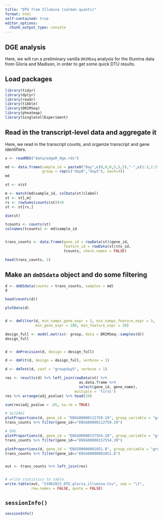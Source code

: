 ```yaml
---
title: "DTU from Illumina (salmon quants)"
format: html
self-contained: true
editor_options: 
  chunk_output_type: console
---
```


## DGE analysis

Here, we will run a preliminary vanilla `DRIMSeq` analysis for the Illumina data from Gloria and Madison, in order to get some quick DTU results.

## Load packages

```r
library(tidyr)
library(dplyr)
library(readr)
library(tibble)
library(DRIMSeq)
library(pheatmap)
library(SingleCellExperiment)
```

## Read in the transcript-level data and aggregate it

Here, we read in the transcript counts, and organize transcript and gene identifiers.

```r

x <- readRDS("data/edgeR_dge.rds")

md <- data.frame(sample_id = paste0("Day",c(0,0,0,5,5,5),"-",c(1:3,1:3)),
                 group = rep(c("day0","day5"), each=3))
md

st <- x$st

m <- match(md$sample_id, colData(st)$label)
st <- st[,m]
rs <- rowSums(counts(st))>0
st <- st[rs,]

dim(st)

tcounts <- counts(st)
colnames(tcounts) <- md$sample_id


trans_counts <- data.frame(gene_id = rowData(st)$gene_id,
                           feature_id = rowData(st)$tx_id,
                           tcounts, check.names = FALSE)

head(trans_counts, 2)


```


## Make an `dmDSdata` object and do some filtering


```r


d <- dmDSdata(counts = trans_counts, samples = md)
d

head(counts(d))

plotData(d)


d <- dmFilter(d, min_samps_gene_expr = 3, min_samps_feature_expr = 3,
              min_gene_expr = 100, min_feature_expr = 20)

design_full <- model.matrix(~ group, data = DRIMSeq::samples(d))
design_full


d <- dmPrecision(d, design = design_full)

d <- dmFit(d, design = design_full, verbose = 1)

d <- dmTest(d, coef = "groupday5", verbose = 1)

res <- results(d) %>% left_join(rowData(st) %>% 
                                  as.data.frame %>% 
                                  select(gene_id, gene_name),
                                multiple = 'first')
res %>% arrange(adj_pvalue) %>% head(20)

sum(res$adj_pvalue < .05, na.rm = TRUE)

# SLC29A1
plotProportions(d, gene_id = "ENSG00000112759.19", group_variable = "group")
trans_counts %>% filter(gene_id=="ENSG00000112759.19")

# ERG
plotProportions(d, gene_id = "ENSG00000157554.20", group_variable = "group")
trans_counts %>% filter(gene_id=="ENSG00000157554.20")

plotProportions(d, gene_id = "ENSG00000081051.8", group_variable = "group")
trans_counts %>% filter(gene_id=="ENSG00000081051.8")


out <- trans_counts %>% left_join(res)


# write statistics to table
write.table(out, "21062023_DTU_gloria_illumina.tsv", sep = "\t",
            row.names = FALSE, quote = FALSE)


```



## `sessionInfo()`

```r
sessionInfo()
```


